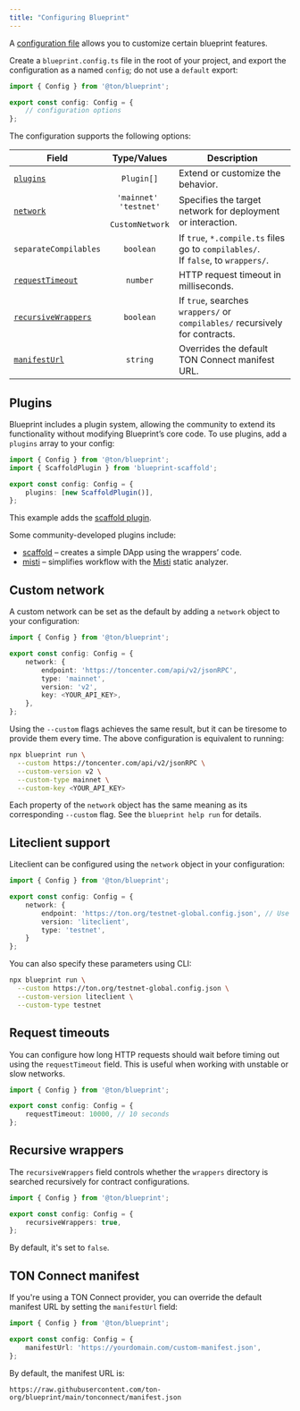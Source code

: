 ```yaml
---
title: "Configuring Blueprint"
---
```


A [configuration file](https://github.com/ton-org/blueprint/blob/develop/src/config/Config.ts) allows you
to customize certain blueprint features.

Create a `blueprint.config.ts` file in the root of your project, and export the configuration as a named `config`;
do not use a `default` export:

```typescript
import { Config } from '@ton/blueprint';

export const config: Config = {
    // configuration options
};
```

The configuration supports the following options:

| Field                                                                    |                     Type/Values                     | Description                                                                              |
| ------------------------------------------------------------------------ | :-------------------------------------------------: | ---------------------------------------------------------------------------------------- |
| [`plugins`](/contract-dev/blueprint/config#plugins)                      |                      `Plugin[]`                     | Extend or customize the behavior.                                                        |
| [`network`](/contract-dev/blueprint/config#custom-network)               | `'mainnet' `<br />`'testnet'`<br />` CustomNetwork` | Specifies the target network for deployment or interaction.                              |
| `separateCompilables`                                                    |                      `boolean`                      | If `true`, `*.compile.ts` files go to `compilables/`. <br /> If `false`, to `wrappers/`. |
| [`requestTimeout`](/contract-dev/blueprint/config#request-timeouts)      |                       `number`                      | HTTP request timeout in milliseconds.                                                    |
| [`recursiveWrappers`](/contract-dev/blueprint/config#recursive-wrappers) |                      `boolean`                      | If `true`, searches `wrappers/` or `compilables/` recursively for contracts.             |
| [`manifestUrl`](/contract-dev/blueprint/config#ton-connect-manifest)     |                       `string`                      | Overrides the default TON Connect manifest URL.                                          |

## Plugins

Blueprint includes a plugin system, allowing the community to extend its functionality without modifying Blueprint’s core code.
To use plugins, add a `plugins` array to your config:

```typescript
import { Config } from '@ton/blueprint';
import { ScaffoldPlugin } from 'blueprint-scaffold';

export const config: Config = {
    plugins: [new ScaffoldPlugin()],
};
```

This example adds the [scaffold plugin](https://github.com/1IxI1/blueprint-scaffold).

Some community-developed plugins include:

- [scaffold](https://github.com/1IxI1/blueprint-scaffold) – creates a simple DApp using the wrappers’ code.
- [misti](https://github.com/nowarp/blueprint-misti) – simplifies workflow with the [Misti](https://nowarp.github.io/tools/misti/) static analyzer.

## Custom network

A custom network can be set as the default by adding a `network` object to your configuration:

```typescript
import { Config } from '@ton/blueprint';

export const config: Config = {
    network: {
        endpoint: 'https://toncenter.com/api/v2/jsonRPC',
        type: 'mainnet',
        version: 'v2',
        key: <YOUR_API_KEY>,
    },
};
```

Using the `--custom` flags achieves the same result, but it can be tiresome to provide them every time.
The above configuration is equivalent to running:

```bash
npx blueprint run \
  --custom https://toncenter.com/api/v2/jsonRPC \
  --custom-version v2 \
  --custom-type mainnet \
  --custom-key <YOUR_API_KEY>
```

Each property of the `network` object has the same meaning as its corresponding `--custom` flag. See the `blueprint help run` for details.

## Liteclient support

Liteclient can be configured using the `network` object in your configuration:

```typescript
import { Config } from '@ton/blueprint';

export const config: Config = {
    network: {
        endpoint: 'https://ton.org/testnet-global.config.json', // Use https://ton.org/global.config.json for Mainnet or any custom configuration
        version: 'liteclient',
        type: 'testnet',
    }
};
```

You can also specify these parameters using CLI:

```bash
npx blueprint run \
  --custom https://ton.org/testnet-global.config.json \
  --custom-version liteclient \
  --custom-type testnet
```

## Request timeouts

You can configure how long HTTP requests should wait before timing out using the `requestTimeout` field.
This is useful when working with unstable or slow networks.

```typescript
import { Config } from '@ton/blueprint';

export const config: Config = {
    requestTimeout: 10000, // 10 seconds
};
```

## Recursive wrappers

The `recursiveWrappers` field controls whether the `wrappers` directory is searched recursively for contract configurations.

```typescript
import { Config } from '@ton/blueprint';

export const config: Config = {
    recursiveWrappers: true,
};
```

By default, it's set to `false`.

## TON Connect manifest

If you're using a TON Connect provider, you can override the default manifest URL by setting the `manifestUrl` field:

```typescript
import { Config } from '@ton/blueprint';

export const config: Config = {
    manifestUrl: 'https://yourdomain.com/custom-manifest.json',
};
```

By default, the manifest URL is:

```
https://raw.githubusercontent.com/ton-org/blueprint/main/tonconnect/manifest.json
```

